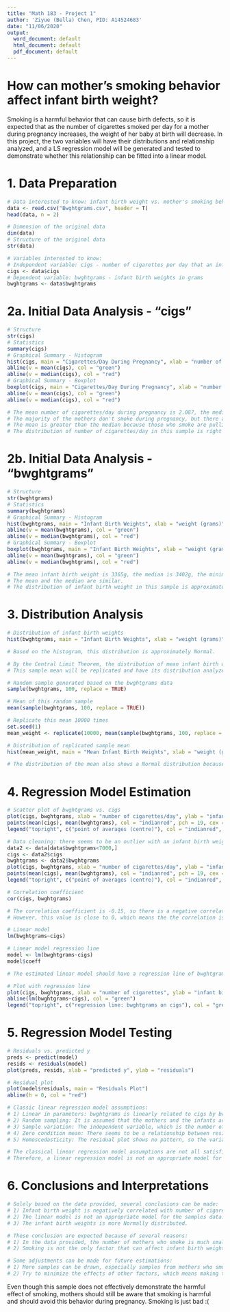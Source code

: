 ```yaml
---
title: "Math 183 - Project 1"
author: 'Ziyue (Bella) Chen, PID: A14524683'
date: "11/06/2020"
output:
  word_document: default
  html_document: default
  pdf_document: default
---
```

# How can mother's smoking behavior affect infant birth weight?
Smoking is a harmful behavior that can cause birth defects, so it is expected that as the number of cigarettes smoked per day for a mother during pregnancy increases, the weight of her baby at birth will decrease. In this project, the two variables will have their distributions and relationship analyzed, and a LS regression model will be generated and tested to demonstrate whether this relationship can be fitted into a linear model.



# 1. Data Preparation
```r
# Data interested to know: infant birth weight vs. mother's smoking behavior
data <- read.csv("Bwghtgrams.csv", header = T)
head(data, n = 2)
```

```r
# Dimension of the original data
dim(data)
# Structure of the original data
str(data)
```

```r
# Variables interested to know:
# Independent variable: cigs - number of cigarettes per day that an infant’s mother smoked during pregnancy
cigs <- data$cigs
# Dependent variable: bwghtgrams - infant birth weights in grams
bwghtgrams <- data$bwghtgrams 
```



# 2a. Initial Data Analysis - "cigs"
```r
# Structure
str(cigs)
# Statistics
summary(cigs)
# Graphical Summary - Histogram
hist(cigs, main = "Cigarettes/Day During Pregnancy", xlab = "number of cigarettes/day", ylab = "number of mothers")
abline(v = mean(cigs), col = "green")
abline(v = median(cigs), col = "red")
# Graphical Summary - Boxplot
boxplot(cigs, main = "Cigarettes/Day During Pregnancy", xlab = "number of cigarettes/day", horizontal = T)
abline(v = mean(cigs), col = "green")
abline(v = median(cigs), col = "red")
```

```r
# The mean number of cigarettes/day during pregnancy is 2.087, the median is 0.000, the minimum is 0.000, and the maximum is 50.000.
# The majority of the mothers don't smoke during pregnancy, but there are also ones who do smoke.
# The mean is greater than the median because those who smoke are pulling up the mean.
# The distribution of number of cigarettes/day in this sample is right skewed.
```



# 2b. Initial Data Analysis - "bwghtgrams"
```r
# Structure
str(bwghtgrams)
# Statistics
summary(bwghtgrams)
# Graphical Summary - Histogram
hist(bwghtgrams, main = "Infant Birth Weights", xlab = "weight (grams)", ylab = "number of infants")
abline(v = mean(bwghtgrams), col = "green")
abline(v = median(bwghtgrams), col = "red")
# Graphical Summary - Boxplot
boxplot(bwghtgrams, main = "Infant Birth Weights", xlab = "weight (grams)", horizontal = T)
abline(v = mean(bwghtgrams), col = "green")
abline(v = median(bwghtgrams), col = "red")
```

```r
# The mean infant birth weight is 3365g, the median is 3402g, the minimum is 652g, and the maximum is 7683g.
# The mean and the median are similar.
# The distribution of infant birth weight in this sample is approximately Normal.
```



# 3. Distribution Analysis
```r
# Distribution of infant birth weights
hist(bwghtgrams, main = "Infant Birth Weights", xlab = "weight (grams)", ylab = "number of infants")
```

```r
# Based on the histogram, this distribution is approximately Normal.
```

```r
# By the Central Limit Theorem, the distribution of mean infant birth weight can also be approximately Normal as the size increases.
# This sample mean will be replicated and have its distribution analyzed in the following steps.
```

```r
# Random sample generated based on the bwghtgrams data
sample(bwghtgrams, 100, replace = TRUE)
```

```r
# Mean of this random sample
mean(sample(bwghtgrams, 100, replace = TRUE))
```

```r
# Replicate this mean 10000 times
set.seed(1)
mean_weight <- replicate(10000, mean(sample(bwghtgrams, 100, replace = TRUE)))
```

```r
# Distribution of replicated sample mean
hist(mean_weight, main = "Mean Infant Birth Weights", xlab = "weight (grams)", ylab = "number of infants")
```

```r
# The distribution of the mean also shows a Normal distribution because of the Central Limit Theorem.
```



# 4. Regression Model Estimation
```r
# Scatter plot of bwghtgrams vs. cigs
plot(cigs, bwghtgrams, xlab = "number of cigarettes/day", ylab = "infant birth weight (grams)")
points(mean(cigs), mean(bwghtgrams), col = "indianred", pch = 19, cex = 2)
legend("topright", c("point of averages (centre)"), col = "indianred", pch = 19)
```

```r
# Data cleaning: there seems to be an outlier with an infant birth weight greater than 7000 grams
data2 <- data[data$bwghtgrams<7000,]
cigs <- data2$cigs
bwghtgrams <- data2$bwghtgrams
plot(cigs, bwghtgrams, xlab = "number of cigarettes/day", ylab = "infant birth weight (grams)")
points(mean(cigs), mean(bwghtgrams), col = "indianred", pch = 19, cex = 2)
legend("topright", c("point of averages (centre)"), col = "indianred", pch = 19)
```

```r
# Correlation coefficient
cor(cigs, bwghtgrams)
```

```r
# The correlation coefficient is -0.15, so there is a negative correlation between infant birth weight and number of cigarettes during pregnancy.
# However, this value is close to 0, which means the the correlation is not strong.
```

```r
# Linear model
lm(bwghtgrams~cigs)
```

```r
# Linear model regression line
model <- lm(bwghtgrams~cigs)
model$coeff
```

```r
# The estimated linear model should have a regression line of bwghtgrams = -14.3842 * cigs + 3392.0072.
```

```r
# Plot with regression line
plot(cigs, bwghtgrams, xlab = "number of cigarettes", ylab = "infant birth weight (grams)")
abline(lm(bwghtgrams~cigs), col = "green")
legend("topright", c("regression line: bwghtgrams on cigs"), col = "green", lty = 1)
```


# 5. Regression Model Testing
```r
# Residuals vs. predicted y
preds <- predict(model)
resids <- residuals(model)
plot(preds, resids, xlab = "predicted y", ylab = "residuals")
```

```r
# Residual plot
plot(model$residuals, main = "Residuals Plot")
abline(h = 0, col = "red")
```

```r
# Classic linear regression model assumptions:
# 1) Linear in parameters: bwghtgrams is linearly related to cigs by bwghtgrams = -14.3842 * cigs + 3392.0072.
# 2) Random sampling: It is assumed that the mothers and the infants are randomly chosen from the population.
# 3) Sample variation: The independent variable, which is the number of cigarettes smoked during pregnancy, is not a constant value.
# 4) Zero condition mean: There seems to be a relationship between residuals and predicted y such that as the predicted y gets larger, the variance of the residuals also gets larger.
# 5) Homoscedasticity: The residual plot shows no pattern, so the variance of the model is constant.
```

```r
# The classical linear regression model assumptions are not all satisfied because as the predicted y gets larger, the variance of the residuals also gets larger.
# Therefore, a linear regression model is not an appropriate model for the relationship between infant birth weight and number of cigarettes smoked during pregnancy. 
```



# 6. Conclusions and Interpretations
```r
# Solely based on the data provided, several conclusions can be made:
# 1) Infant birth weight is negatively correlated with number of cigarettes/day during pregnancy, but the correlation is not strong. This means that smoking can make some contributions to a decreased birth weight.
# 2) The linear model is not an appropriate model for the samples data.
# 3) The infant birth weights is more Normally distributed.
```

```r
# These conclusion are expected because of several reasons:
# 1) In the data provided, the number of mothers who smoke is much smaller that of mothers who do not smoke, so there is not enough data to effectively measure the effect of smoking.
# 2) Smoking is not the only factor that can affect infant birth weight, some other factors such as diet, genetic characteristics, emotions, etc. all have the potential to affect infant birth weight.
```

```r
# Some adjustments can be made for future estimations:
# 1) More samples can be drawn, especially samples from mothers who smoke during pregnancy.
# 2) Try to minimize the effects of other factors, which means making them be controls instead of variables.
```

Even though this sample does not effectively demonstrate the harmful effect of smoking, mothers should still be aware that smoking is harmful and should avoid this behavior during pregnancy. Smoking is just bad :(











